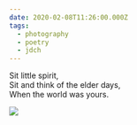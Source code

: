 ```yaml
---
date: 2020-02-08T11:26:00.000Z
tags:
  - photography
  - poetry
  - jdch
---
```

Sit little spirit,<br/>
Sit and think of the elder days,<br/>
When the world was yours.

![](../../assets/photos/20200208-IMG_3526.jpg)
